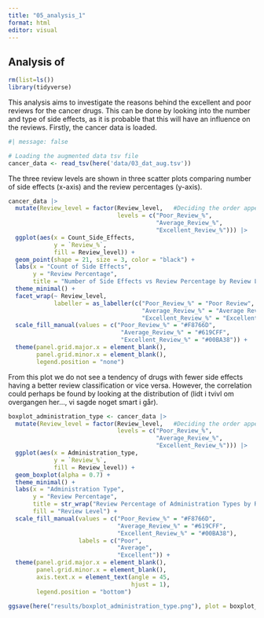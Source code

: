 ```yaml
---
title: "05_analysis_1"
format: html
editor: visual
---
```


## Analysis of

```r
rm(list=ls())
library(tidyverse)
```

This analysis aims to investigate the reasons behind the excellent and poor reviews for the cancer drugs. This can be done by looking into the number and type of side effects, as it is probable that this will have an influence on the reviews. Firstly, the cancer data is loaded.

```r
#| message: false

# Loading the augmented data tsv file 
cancer_data <- read_tsv(here('data/03_dat_aug.tsv'))

```

The three review levels are shown in three scatter plots comparing number of side effects (x-axis) and the review percentages (y-axis).

```r

cancer_data |> 
  mutate(Review_level = factor(Review_level,   #Deciding the order appearing
                               levels = c("Poor_Review_%", 
                                          "Average_Review_%", 
                                          "Excellent_Review_%"))) |> 
  ggplot(aes(x = Count_Side_Effects,
             y = `Review_%`,
             fill = Review_level)) +
  geom_point(shape = 21, size = 3, color = "black") + 
  labs(x = "Count of Side Effects", 
       y = "Review Percentage", 
       title = "Number of Side Effects vs Review Percentage by Review Level") +
  theme_minimal() +
  facet_wrap(~ Review_level,
             labeller = as_labeller(c("Poor_Review_%" = "Poor Review", 
                                      "Average_Review_%" = "Average Review", 
                                      "Excellent_Review_%" = "Excellent Review"))) +     
  scale_fill_manual(values = c("Poor_Review_%" = "#F8766D",
                                "Average_Review_%" = "#619CFF",
                                "Excellent_Review_%" = "#00BA38")) +
  theme(panel.grid.major.x = element_blank(),
        panel.grid.minor.x = element_blank(),
        legend.position = "none") 


```

From this plot we do not see a tendency of drugs with fewer side effects having a better review classification or vice versa. However, the correlation could perhaps be found by looking at the distribution of (lidt i tvivl om overgangen her..., vi sagde noget smart i går).

```r
boxplot_administration_type <- cancer_data |> 
  mutate(Review_level = factor(Review_level,   #Deciding the order appearing
                               levels = c("Poor_Review_%", 
                                          "Average_Review_%", 
                                          "Excellent_Review_%"))) |>
  ggplot(aes(x = Administration_type, 
             y = `Review_%`, 
             fill = Review_level)) +
  geom_boxplot(alpha = 0.7) +
  theme_minimal() +
  labs(x = "Administration Type", 
       y = "Review Percentage", 
       title = str_wrap("Review Percentage of Administration Types by Review Level",55),
       fill = "Review Level") +
  scale_fill_manual(values = c("Poor_Review_%" = "#F8766D",
                               "Average_Review_%" = "#619CFF",
                               "Excellent_Review_%" = "#00BA38"),
                    labels = c("Poor", 
                               "Average", 
                               "Excellent")) +
  theme(panel.grid.major.x = element_blank(),
        panel.grid.minor.x = element_blank(),
        axis.text.x = element_text(angle = 45, 
                                   hjust = 1),
        legend.position = "bottom")

ggsave(here("results/boxplot_administration_type.png"), plot = boxplot_administration_type, width = 6, height = 4)

```
